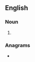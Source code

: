 ==English==

===Noun===
{{head|en|noun plural form}}

# {{plural of|tavern|lang=en}}

===Anagrams===
* {{anagrams|en|a=aenrstv|servant|starven|versant}}